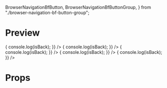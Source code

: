   BrowserNavigationBfButton,
  BrowserNavigationBfButtonGroup,
} from "./browser-navigation-bf-button-group";

<Meta title="component/browser-navigation-bf-button-group" />

# Preview

<Preview>
  <Story name="forward">
    <BrowserNavigationBfButton
      hasHistory={true}
      onClick={(isBack) => {
        console.log(isBack);
      }}
    />
  </Story>
  <Story name="back">
    <BrowserNavigationBfButton
      isBack={true}
      hasHistory={true}
      onClick={(isBack) => {
        console.log(isBack);
      }}
    />
  </Story>
  <Story name="no history">
    <BrowserNavigationBfButton
      isBack={false}
      hasHistory={false}
      onClick={(isBack) => {
        console.log(isBack);
      }}
    />
    <BrowserNavigationBfButton
      isBack={true}
      hasHistory={false}
      onClick={(isBack) => {
        console.log(isBack);
      }}
    />
  </Story>
  <Story name="group">
    <BrowserNavigationBfButtonGroup
      forwardEnable={true}
      backEnable={true}
      handleClick={(isBack) => {
        console.log(isBack);
      }}
    />
  </Story>
</Preview>

# Props
